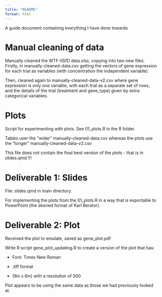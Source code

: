```yaml
---
title: "README"
format: html
---
```


A guide document containing everything I have done towards

# Manual cleaning of data

Manually cleaned the WTF-IISfD data.xlsx, copying into two new files. Firstly, in manually-cleaned-data.csv getting the vectors of gene expression for each trial as variables (with concentration the independent variable).

Then, cleaned again to manually-cleaned-data-v2.csv where gene expression is only one variable, with each trial as a separate set of rows, and the details of the trial (treatment and gene_type) given by extra categorical variables.

# Plots

Script for experimenting with plots. See 01_plots.R in the R folder.

Tables user the "wider" manually-cleaned-data.csv whereas the plots use the "longer" manually-cleaned-data-v2.csv

This file does not contain the final best version of the plots - that is in slides.qmd !!!

# Deliverable 1: Slides

File: slides.qmd in main directory.

For implementing the plots from the 01_plots.R in a way that is exportable to PowerPoint (the desired format of Karl Berator).

# Deliverable 2: Plot

Received the plot to emulate, saved as gene_plot.pdf

Write R script gene_plot_updating.R to create a version of the plot that has:

- Font: Times New Roman

- .tiff format

- (9in x 6in) with a resolution of 500

Plot appears to be using the same data as those we had previously looked at.